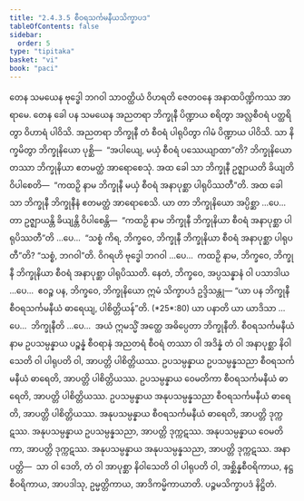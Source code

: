 ```yaml
---
title: "2.4.3.5 စီဝရသင်္ကမနီယသိက္ခာပဒ"
tableOfContents: false
sidebar:
  order: 5
type: "tipitaka"
basket: "vi"
book: "paci"
---
```



<DynamicBreadcrumb />

<Division number="902" book="paci" e="ch" v="2" p="370">

<Paragraph number="2824" book="paci">
တေန သမယေန ဗုဒ္ဓေါ ဘဂဝါ သာဝတ္ထိယံ ဝိဟရတိ ဇေတဝနေ အနာထပိဏ္ဍိကဿ အာရာမေ. တေန ခေါ ပန သမယေန အညတရာ ဘိက္ခုနီ ပိဏ္ဍာယ စရိတွာ အလ္လစီဝရံ ပတ္ထရိတွာ ဝိဟာရံ ပါဝိသိ. အညတရာ ဘိက္ခုနီ တံ စီဝရံ ပါရုပိတွာ ဂါမံ ပိဏ္ဍာယ ပါဝိသိ. သာ နိက္ခမိတွာ ဘိက္ခုနိယော ပုစ္ဆိ—  “အပါယျေ, မယှံ စီဝရံ ပဿေယျာထာ”တိ? ဘိက္ခုနိယော တဿာ ဘိက္ခုနိယာ ဧတမတ္ထံ အာရောစေသုံ. အထ ခေါ သာ ဘိက္ခုနီ ဥဇ္ဈာယတိ ခိယျတိ ဝိပါစေတိ—  “ကထဉှိ နာမ ဘိက္ခုနီ မယှံ စီဝရံ အနာပုစ္ဆာ ပါရုပိဿတီ”တိ.
</Paragraph>

<Paragraph number="2825" book="paci">
အထ ခေါ သာ ဘိက္ခုနီ ဘိက္ခုနီနံ ဧတမတ္ထံ အာရောစေသိ. ယာ တာ ဘိက္ခုနိယော အပ္ပိစ္ဆာ …ပေ…  တာ ဥဇ္ဈာယန္တိ ခိယျန္တိ ဝိပါစေန္တိ—  “ကထဉှိ နာမ ဘိက္ခုနီ ဘိက္ခုနိယာ စီဝရံ အနာပုစ္ဆာ ပါရုပိဿတီ”တိ …ပေ…  “သစ္စံ ကိရ, ဘိက္ခဝေ, ဘိက္ခုနီ ဘိက္ခုနိယာ စီဝရံ အနာပုစ္ဆာ ပါရုပတီ”တိ? “သစ္စံ, ဘဂဝါ”တိ. ဝိဂရဟိ ဗုဒ္ဓေါ ဘဂဝါ …ပေ…  ကထဉှိ နာမ, ဘိက္ခဝေ, ဘိက္ခုနီ ဘိက္ခုနိယာ စီဝရံ အနာပုစ္ဆာ ပါရုပိဿတိ. နေတံ, ဘိက္ခဝေ, အပ္ပသန္နာနံ ဝါ ပသာဒါယ …ပေ…  ဧဝဉ္စ ပန, ဘိက္ခဝေ, ဘိက္ခုနိယော ဣမံ သိက္ခာပဒံ ဥဒ္ဒိသန္တု—
</Paragraph>

</Division>
<Division number="903" book="paci" e="ch" v="2" p="371">

<Paragraph number="2826" book="paci">
<Emphasis>“ယာ ပန ဘိက္ခုနီ စီဝရသင်္ကမနီယံ ဓာရေယျ, ပါစိတ္တိယန်”</Emphasis>တိ. (*25*:<Emphasis>80</Emphasis>)
</Paragraph>

</Division>
<Division number="904" book="paci" e="ch" v="2" p="371">

<Paragraph number="2827" book="paci">
<Emphasis>ယာ ပနာ</Emphasis>တိ ယာ ယာဒိသာ …ပေ…  <Emphasis>ဘိက္ခုနီ</Emphasis>တိ …ပေ…  အယံ ဣမသ္မိံ အတ္ထေ အဓိပ္ပေတာ ဘိက္ခုနီတိ.
</Paragraph>

<Paragraph number="2828" book="paci">
<Emphasis>စီဝရသင်္ကမနီယံ</Emphasis> နာမ ဥပသမ္ပန္နာယ ပဉ္စန္နံ စီဝရာနံ အညတရံ စီဝရံ တဿာ ဝါ အဒိန္နံ တံ ဝါ အနာပုစ္ဆာ နိဝါသေတိ ဝါ ပါရုပတိ ဝါ, အာပတ္တိ ပါစိတ္တိယဿ.
</Paragraph>

</Division>
<Division number="905" book="paci" e="ch" v="2" p="371">

<Paragraph number="2829" book="paci">
ဥပသမ္ပန္နာယ ဥပသမ္ပန္နသညာ စီဝရသင်္ကမနီယံ ဓာရေတိ, အာပတ္တိ ပါစိတ္တိယဿ. ဥပသမ္ပန္နာယ ဝေမတိကာ စီဝရသင်္ကမနီယံ ဓာရေတိ, အာပတ္တိ ပါစိတ္တိယဿ. ဥပသမ္ပန္နာယ အနုပသမ္ပန္နသညာ စီဝရသင်္ကမနီယံ ဓာရေတိ, အာပတ္တိ ပါစိတ္တိယဿ.
</Paragraph>

<Paragraph number="2830" book="paci">
အနုပသမ္ပန္နာယ စီဝရသင်္ကမနီယံ ဓာရေတိ, အာပတ္တိ ဒုက္ကဋဿ. အနုပသမ္ပန္နာယ ဥပသမ္ပန္နသညာ, အာပတ္တိ ဒုက္ကဋဿ. အနုပသမ္ပန္နာယ ဝေမတိကာ, အာပတ္တိ ဒုက္ကဋဿ. အနုပသမ္ပန္နာယ အနုပသမ္ပန္နသညာ, အာပတ္တိ ဒုက္ကဋဿ.
</Paragraph>

</Division>
<Division number="906" book="paci" e="ch" v="2" p="371">

<Paragraph number="2831" book="paci">
အနာပတ္တိ—  သာ ဝါ ဒေတိ, တံ ဝါ အာပုစ္ဆာ နိဝါသေတိ ဝါ ပါရုပတိ ဝါ, အစ္ဆိန္နစီဝရိကာယ, နဋ္ဌစီဝရိကာယ, အာပဒါသု, ဥမ္မတ္တိကာယ, အာဒိကမ္မိကာယာတိ.

</Paragraph>
</Division>

<Paragraph number="2832" type="center" book="paci">
ပဉ္စမသိက္ခာပဒံ နိဋ္ဌိတံ.
</Paragraph>
